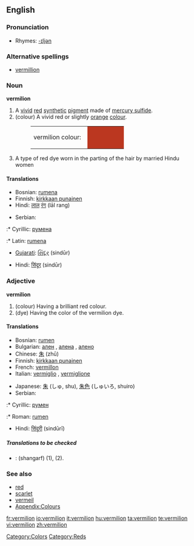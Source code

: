==English==

===Pronunciation===
* Rhymes: [[Rhymes:English:-ɪljən|-ɪljən]]

===Alternative spellings===
* [[vermillion]]

===Noun===
'''vermilion'''

# A [[vivid]] [[red]] [[synthetic]] [[pigment]] made of [[mercury sulfide]].
# (colour) A vivid red or slightly [[orange]] [[colour]].
#: <table><tr><td>vermilion colour: &nbsp;</td><td bgcolor="#BB3720" width="80" height="20"></td></tr></table>
# A type of red dye worn in the parting of the hair by married Hindu women

====Translations====
{{trans-top|pigment}}
{{trans-mid}}
{{trans-bottom}}

{{trans-top|colour}}
* Bosnian: [[rumena]] {{f}}
* Finnish: [[kirkkaan punainen]]
* Hindi: [[लाल]] [[रंग]] (lāl rang)
{{trans-mid}}
* Serbian:
:* Cyrillic: [[румена]] {{f}}
:* Latin: [[rumena]] {{f}}
{{trans-bottom}}

{{trans-top|dye}}
* [[Gujarati]]: [[સિંદૂર]] (sindūr)
{{trans-mid}}
* Hindi: [[सिंदूर]] (sindūr)
{{trans-bottom}}

===Adjective===
'''vermilion'''

# (colour) Having a brilliant red colour.
# (dye) Having the color of the vermilion dye.

====Translations====
{{trans-top|colour}}
* Bosnian: [[rumen]] {{m}}
* Bulgarian: [[ален]] {{m}}, [[алена]] {{f}}, [[алено]] {{n}}
* Chinese: [[朱]] (zhū)
* Finnish: [[kirkkaan punainen]]
* French: [[vermillon]] {{m}}
* Italian: [[vermiglio]] {{m}}, [[vermiglione]] {{m}}
{{trans-mid}}
* Japanese: [[朱]] (しゅ, shu), [[朱色]] (しゅいろ, shuiro)
* Serbian:
:* Cyrillic: [[румен]] {{m}}
:* Roman: [[rumen]] {{m}}
{{trans-bottom}}

{{trans-top|dye}}
* Hindi: [[सिंदूरी]] (sindūrī)
{{trans-mid}}
{{trans-bottom}}

=====Translations to be checked=====
<!--Remove this section once all of the translations below have been moved into the tables above.-->
{{checktrans}}

* {{ttbc|Persian}}: {{fa-Arab|[[شنگرف]]}} (shangarf) (1), (2).

===See also===
* [[red]]
* [[scarlet]]
* [[vermeil]]
* [[Appendix:Colours]]

[[Category:Colors]]
[[Category:Reds]]

[[fr:vermilion]]
[[io:vermilion]]
[[it:vermilion]]
[[hu:vermilion]]
[[ta:vermilion]]
[[te:vermilion]]
[[vi:vermilion]]
[[zh:vermilion]]